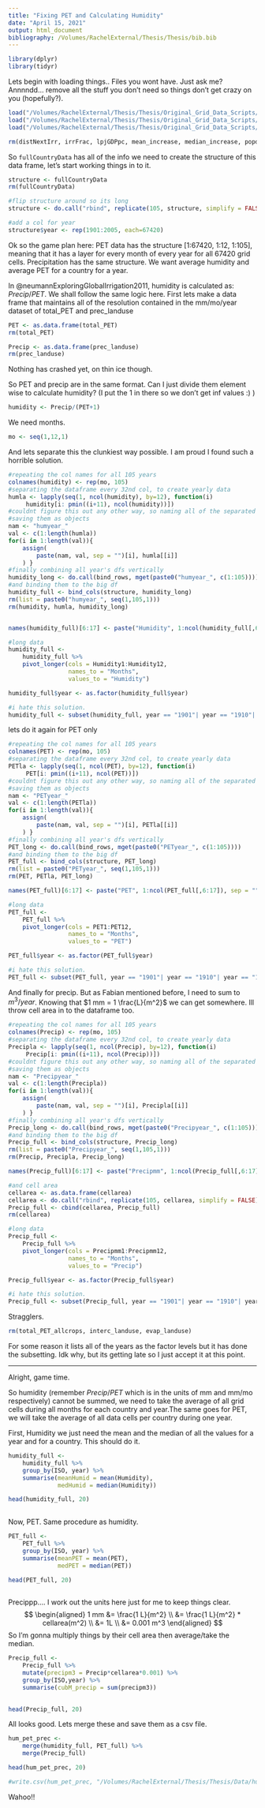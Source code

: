 ```yaml
---
title: "Fixing PET and Calculating Humidity"
date: "April 15, 2021"
output: html_document
bibliography: /Volumes/RachelExternal/Thesis/Thesis/bib.bib
---
```


```r
library(dplyr)
library(tidyr)
```
Lets begin with loading things.. Files you wont have. Just ask me? Annnndd... remove all the stuff you don't need so things don't get crazy on you (hopefully?).

```r
load("/Volumes/RachelExternal/Thesis/Thesis/Original_Grid_Data_Scripts/data/data.RData")
load("/Volumes/RachelExternal/Thesis/Thesis/Original_Grid_Data_Scripts/data/pet_data.RData")
load("/Volumes/RachelExternal/Thesis/Thesis/Original_Grid_Data_Scripts/data/countryData_67420.RData")

rm(distNextIrr, irrFrac, lpjGDPpc, mean_increase, median_increase, popdens, discharge_landuse, globalIrrigArea, lat, lon, runoff_landuse, transp_blue_landuse, transp_green_landuse)
```

So `fullCountryData` has all of the info we need to create the structure of this data frame, let's start working things in to it. 
```r
structure <- fullCountryData
rm(fullCountryData)

#flip structure around so its long
structure <- do.call("rbind", replicate(105, structure, simplify = FALSE))

#add a col for year
structure$year <- rep(1901:2005, each=67420)
```

Ok so the game plan here: PET data has the structure [1:67420, 1:12, 1:105], meaning that it has a layer for every month of every year for all 67420 grid cells. Precipitation has the same structure. We want average humidity and average PET for a country for a year. 

In @neumannExploringGlobalIrrigation2011, humidity is calculated as: $Precip/PET$. We shall follow the same logic here. First lets make a data frame that maintains all of the resolution contained in the mm/mo/year dataset of total_PET and prec_landuse

```r
PET <- as.data.frame(total_PET)
rm(total_PET)

Precip <- as.data.frame(prec_landuse)
rm(prec_landuse)
```

Nothing has crashed yet, on thin ice though.  

So PET and precip are in the same format. Can I just divide them element wise to calculate humidity? (I put the 1 in there so we don't get inf values :) )

```r
humidity <- Precip/(PET+1)
```

We need months.
```r
mo <- seq(1,12,1)
```

And lets separate this the clunkiest way possible. I am proud I found such a horrible solution. 
```r
#repeating the col names for all 105 years
colnames(humidity) <- rep(mo, 105)
#separating the dataframe every 32nd col, to create yearly data
humla <- lapply(seq(1, ncol(humidity), by=12), function(i) 
     humidity[i: pmin((i+11), ncol(humidity))])
#couldnt figure this out any other way, so naming all of the separated dfs and 
#saving them as objects
nam <- "humyear_"
val <- c(1:length(humla))
for(i in 1:length(val)){
    assign(
        paste(nam, val, sep = "")[i], humla[[i]]
    ) } 
#finally combining all year's dfs vertically
humidity_long <- do.call(bind_rows, mget(paste0("humyear_", c(1:105))))
#and binding them to the big df
humidity_full <- bind_cols(structure, humidity_long)
rm(list = paste0("humyear_", seq(1,105,1)))
rm(humidity, humla, humidity_long)


names(humidity_full)[6:17] <- paste("Humidity", 1:ncol(humidity_full[,6:17]), sep = "")

#long data
humidity_full <- 
    humidity_full %>% 
    pivot_longer(cols = Humidity1:Humidity12,
                 names_to = "Months", 
                 values_to = "Humidity")

humidity_full$year <- as.factor(humidity_full$year)

#i hate this solution. 
humidity_full <- subset(humidity_full, year == "1901"| year == "1910"| year == "1920"| year == "1930"| year == "1940"| year == "1950"| year == "1960"| year == "1970"| year == "1980"| year == "1985"| year == "1990"| year == "1995"| year == "2000"| year == "2005")


```

lets do it again for PET only

```r

#repeating the col names for all 105 years
colnames(PET) <- rep(mo, 105)
#separating the dataframe every 32nd col, to create yearly data
PETla <- lapply(seq(1, ncol(PET), by=12), function(i) 
     PET[i: pmin((i+11), ncol(PET))])
#couldnt figure this out any other way, so naming all of the separated dfs and 
#saving them as objects
nam <- "PETyear_"
val <- c(1:length(PETla))
for(i in 1:length(val)){
    assign(
        paste(nam, val, sep = "")[i], PETla[[i]]
    ) } 
#finally combining all year's dfs vertically
PET_long <- do.call(bind_rows, mget(paste0("PETyear_", c(1:105))))
#and binding them to the big df
PET_full <- bind_cols(structure, PET_long)
rm(list = paste0("PETyear_", seq(1,105,1)))
rm(PET, PETla, PET_long)

names(PET_full)[6:17] <- paste("PET", 1:ncol(PET_full[,6:17]), sep = "")

#long data
PET_full <- 
    PET_full %>% 
    pivot_longer(cols = PET1:PET12,
                 names_to = "Months", 
                 values_to = "PET")

PET_full$year <- as.factor(PET_full$year)

#i hate this solution. 
PET_full <- subset(PET_full, year == "1901"| year == "1910"| year == "1920"| year == "1930"| year == "1940"| year == "1950"| year == "1960"| year == "1970"| year == "1980"| year == "1985"| year == "1990"| year == "1995"| year == "2000"| year == "2005")

```

And finally for precip. But as Fabian mentioned before, I need to sum to $m^3/year$. Knowing that $1 mm = 1 \frac{L}{m^2}$ we can get somewhere. Ill throw cell area in to the dataframe too.

```r
#repeating the col names for all 105 years
colnames(Precip) <- rep(mo, 105)
#separating the dataframe every 32nd col, to create yearly data
Precipla <- lapply(seq(1, ncol(Precip), by=12), function(i) 
     Precip[i: pmin((i+11), ncol(Precip))])
#couldnt figure this out any other way, so naming all of the separated dfs and 
#saving them as objects
nam <- "Precipyear_"
val <- c(1:length(Precipla))
for(i in 1:length(val)){
    assign(
        paste(nam, val, sep = "")[i], Precipla[[i]]
    ) } 
#finally combining all year's dfs vertically
Precip_long <- do.call(bind_rows, mget(paste0("Precipyear_", c(1:105))))
#and binding them to the big df
Precip_full <- bind_cols(structure, Precip_long)
rm(list = paste0("Precipyear_", seq(1,105,1)))
rm(Precip, Precipla, Precip_long)

names(Precip_full)[6:17] <- paste("Precipmm", 1:ncol(Precip_full[,6:17]), sep = "")

#and cell area
cellarea <- as.data.frame(cellarea)
cellarea <- do.call("rbind", replicate(105, cellarea, simplify = FALSE))
Precip_full <- cbind(cellarea, Precip_full)
rm(cellarea)

#long data
Precip_full <- 
    Precip_full %>% 
    pivot_longer(cols = Precipmm1:Precipmm12,
                 names_to = "Months", 
                 values_to = "Precip")

Precip_full$year <- as.factor(Precip_full$year)

#i hate this solution. 
Precip_full <- subset(Precip_full, year == "1901"| year == "1910"| year == "1920"| year == "1930"| year == "1940"| year == "1950"| year == "1960"| year == "1970"| year == "1980"| year == "1985"| year == "1990"| year == "1995"| year == "2000"| year == "2005")
```

Stragglers.
```r
rm(total_PET_allcrops, interc_landuse, evap_landuse)
```


For some reason it lists all of the years as the factor levels but it has done the subsetting. Idk why, but its getting late so I just accept it at this point.  


***

Alright, game time.  

So humidity (remember $Precip/PET$ which is in the units of mm and mm/mo respectively) cannot be summed, we need to take the average of all grid cells during all months for each country and year.The same goes for PET, we will take the average of all data cells per country during one year. 


First, Humidity we just need the mean and the median of all the values for a year and for a country. This should do it.
```r
humidity_full <-
    humidity_full %>% 
    group_by(ISO, year) %>% 
    summarise(meanHumid = mean(Humidity), 
              medHumid = median(Humidity))

head(humidity_full, 20)
    
```

Now, PET. Same procedure as humidity.
```r
PET_full <-
    PET_full %>% 
    group_by(ISO, year) %>% 
    summarise(meanPET = mean(PET), 
              medPET = median(PET))

head(PET_full, 20)
    
```

Precippp.... I work out the units here just for me to keep things clear.
$$
\begin{aligned}
1 mm  &= \frac{1 L}{m^2} \\
&= \frac{1 L}{m^2} * cellarea(m^2) \\
&= 1L \\
&= 0.001 m^3
\end{aligned}
$$
So I'm gonna multiply things by their cell area then average/take the median. 

```r

Precip_full <- 
    Precip_full %>% 
    mutate(precipm3 = Precip*cellarea*0.001) %>% 
    group_by(ISO,year) %>% 
    summarise(cubM_precip = sum(precipm3))
    

head(Precip_full, 20)
```
All looks good. Lets merge these and save them as a csv file. 
```r
hum_pet_prec <-
    merge(humidity_full, PET_full) %>% 
    merge(Precip_full)

head(hum_pet_prec, 20)

#write.csv(hum_pet_prec, "/Volumes/RachelExternal/Thesis/Thesis/Data/hum_pet_prec.csv")
```
Wahoo!!
